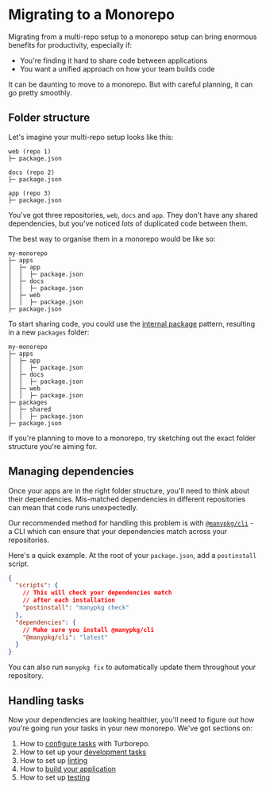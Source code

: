 
# Migrating to a Monorepo

Migrating from a multi-repo setup to a monorepo setup can bring enormous benefits for productivity, especially if:

- You're finding it hard to share code between applications
- You want a unified approach on how your team builds code

It can be daunting to move to a monorepo. But with careful planning, it can go pretty smoothly.

## Folder structure

Let's imagine your multi-repo setup looks like this:

```
web (repo 1)
├─ package.json

docs (repo 2)
├─ package.json

app (repo 3)
├─ package.json
```

You've got three repositories, `web`, `docs` and `app`. They don't have any shared dependencies, but you've noticed _lots_ of duplicated code between them.

The best way to organise them in a monorepo would be like so:

```
my-monorepo
├─ apps
│  ├─ app
│  │  ├─ package.json
│  ├─ docs
│  │  ├─ package.json
│  ├─ web
│  │  ├─ package.json
├─ package.json
```

To start sharing code, you could use the [internal package](/docs/handbook/sharing-code/internal-packages) pattern, resulting in a new `packages` folder:

```
my-monorepo
├─ apps
│  ├─ app
│  │  ├─ package.json
│  ├─ docs
│  │  ├─ package.json
│  ├─ web
│  │  ├─ package.json
├─ packages
│  ├─ shared
│  │  ├─ package.json
├─ package.json
```

<Callout type="idea">
  If you're planning to move to a monorepo, try sketching out the exact folder structure you're aiming for.
</Callout>

## Managing dependencies

Once your apps are in the right folder structure, you'll need to think about their dependencies. Mis-matched dependencies in different repositories can mean that code runs unexpectedly.

Our recommended method for handling this problem is with [`@manypkg/cli`](https://www.npmjs.com/package/@manypkg/cli) - a CLI which can ensure that your dependencies match across your repositories.

Here's a quick example. At the root of your `package.json`, add a `postinstall` script.

```json filename="package.json"
{
  "scripts": {
    // This will check your dependencies match
    // after each installation
    "postinstall": "manypkg check"
  },
  "dependencies": {
    // Make sure you install @manypkg/cli
    "@manypkg/cli": "latest"
  }
}
```

You can also run `manypkg fix` to automatically update them throughout your repository.

## Handling tasks

Now your dependencies are looking healthier, you'll need to figure out how you're going run your tasks in your new monorepo. We've got sections on:

1. How to [configure tasks](/docs/core-concepts/running-tasks) with Turborepo.
1. How to set up your [development tasks](/docs/handbook/dev)
1. How to set up [linting](/docs/handbook/linting/basics)
1. How to [build your application](/docs/handbook/building-your-app)
1. How to set up [testing](/docs/handbook/testing)
